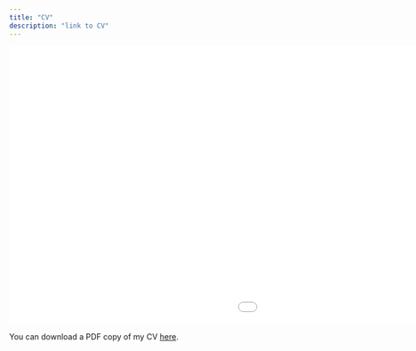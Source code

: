 ```yaml
---
title: "CV"
description: "link to CV"
---
```


<iframe src="/files/Rummel_CV_feb2023.pdf" width="300%" height="500" frameborder="no" border="0" marginwidth="0" marginheight="0"></iframe>

You can download a PDF copy of my CV [here](/files/Rummel_CV_feb2023.pdf).